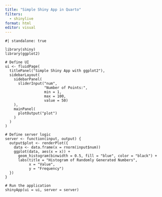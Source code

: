 ```yaml
---
title: "Simple Shiny App in Quarto"
filters:
  - shinylive
format: html
editor: visual
---
```


```shinylive-r
#| standalone: true

library(shiny)
library(ggplot2)

# Define UI
ui <- fluidPage(
  titlePanel("Simple Shiny App with ggplot2"),
  sidebarLayout(
    sidebarPanel(
      sliderInput("num",
                  "Number of Points:",
                  min = 1,
                  max = 100,
                  value = 50)
    ),
    mainPanel(
      plotOutput("plot")
    )
  )
)

# Define server logic
server <- function(input, output) {
  output$plot <- renderPlot({
    data <- data.frame(x = rnorm(input$num))
    ggplot(data, aes(x = x)) +
      geom_histogram(binwidth = 0.5, fill = "blue", color = "black") +
      labs(title = "Histogram of Randomly Generated Numbers",
           x = "Value",
           y = "Frequency")
  })
}

# Run the application
shinyApp(ui = ui, server = server)
```